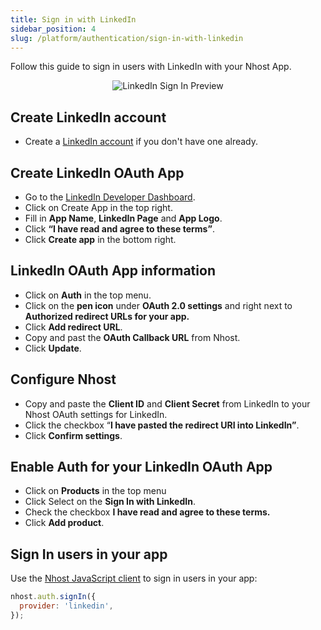 ```yaml
---
title: Sign in with LinkedIn
sidebar_position: 4
slug: /platform/authentication/sign-in-with-linkedin
---
```


Follow this guide to sign in users with LinkedIn with your Nhost App.

<p align="center">
  <img
    alt="LinkedIn Sign In Preview"
    src="/img/social-providers/linkedin-preview.svg"
    width={480}
    height={267}
  />
</p>

## Create LinkedIn account

- Create a [LinkedIn account](https://linkedin.com/) if you don't have one already.

## Create LinkedIn OAuth App

- Go to the [LinkedIn Developer Dashboard](https://www.linkedin.com/developers/apps).
- Click on Create App in the top right.
- Fill in **App Name**, **LinkedIn Page** and **App Logo**.
- Click **“I have read and agree to these terms”**.
- Click **Create app** in the bottom right.

## LinkedIn OAuth App information

- Click on **Auth** in the top menu.
- Click on the **pen icon** under **OAuth 2.0 settings** and right next to **Authorized redirect URLs for your app.**
- Click **Add redirect URL**.
- Copy and past the **OAuth Callback URL** from Nhost.
- Click **Update**.

## Configure Nhost

- Copy and paste the **Client ID** and **Client Secret** from LinkedIn to your Nhost OAuth settings for LinkedIn.
- Click the checkbox “**I have pasted the redirect URI into LinkedIn”**.
- Click **Confirm settings**.

## Enable Auth for your LinkedIn OAuth App

- Click on **Products** in the top menu
- Click Select on the **Sign In with LinkedIn**.
- Check the checkbox **I have read and agree to these terms.**
- Click **Add product**.

## Sign In users in your app

Use the [Nhost JavaScript client](/reference/sdk) to sign in users in your app:

```js
nhost.auth.signIn({
  provider: 'linkedin',
});
```
